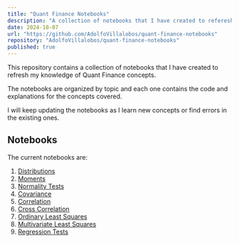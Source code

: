 ```yaml
---
title: "Quant Finance Notebooks"
description: "A collection of notebooks that I have created to referesh my knowledge about Quant Finance concepts."
date: 2024-10-07
url: "https://github.com/AdolfoVillalobos/quant-finance-notebooks"
repository: "AdolfoVillalobos/quant-finance-notebooks"
published: true
---
```


This repository contains a collection of notebooks that I have created to refresh my knowledge of Quant Finance concepts.

The notebooks are organized by topic and each one contains the code and explanations for the concepts covered.

I will keep updating the notebooks as I learn new concepts or find errors in the existing ones.

## Notebooks

The current notebooks are:

1. [Distributions](https://github.com/AdolfoVillalobos/quant-finance-notebooks/blob/main/notebooks/01-distributions.ipynb)
1. [Moments](https://github.com/AdolfoVillalobos/quant-finance-notebooks/blob/main/notebooks/02-moments.ipynb)
1. [Normality Tests](https://github.com/AdolfoVillalobos/quant-finance-notebooks/blob/main/notebooks/03-normality-tests.ipynb)
1. [Covariance](https://github.com/AdolfoVillalobos/quant-finance-notebooks/blob/main/notebooks/04-covariance.ipynb)
1. [Correlation](https://github.com/AdolfoVillalobos/quant-finance-notebooks/blob/main/notebooks/05-correlation.ipynb)
1. [Cross Correlation](https://github.com/AdolfoVillalobos/quant-finance-notebooks/blob/main/notebooks/06-cross-correlation.ipynb)
1. [Ordinary Least Squares](https://github.com/AdolfoVillalobos/quant-finance-notebooks/blob/main/notebooks/07-ordinary-least-squares.ipynb)
1. [Multivariate Least Squares](https://github.com/AdolfoVillalobos/quant-finance-notebooks/blob/main/notebooks/08-multivariate-least-squares.ipynb)
1. [Regression Tests](https://github.com/AdolfoVillalobos/quant-finance-notebooks/blob/main/notebooks/09-regression-tests.ipynb)
